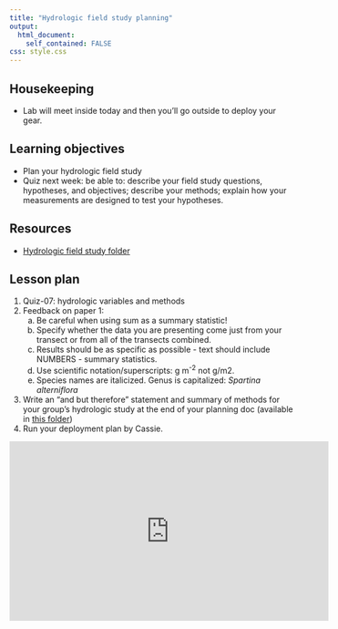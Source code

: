 ```yaml
---
title: "Hydrologic field study planning"
output: 
  html_document:
    self_contained: FALSE
css: style.css
---
```

## Housekeeping

* Lab will meet inside today and then you'll go outside to deploy your gear.

## Learning objectives

* Plan your hydrologic field study
* Quiz next week: be able to: describe your field study questions, hypotheses, and objectives; describe your methods; explain how your measurements are designed to test your hypotheses.

## Resources

* [Hydrologic field study folder](https://drive.google.com/drive/u/0/folders/1lAaWzYoXvyzf02Omr3Z3Fm1-GAfI7BnQ)

## Lesson plan

1. Quiz-07: hydrologic variables and methods
1. Feedback on paper 1: 
    a. Be careful when using sum as a summary statistic!
    b. Specify whether the data you are presenting come just from your transect or from all of the transects combined.
    c. Results should be as specific as possible - text should include NUMBERS - summary statistics.
    d. Use scientific notation/superscripts: g m^-2^ not g/m2.
    e. Species names are italicized. Genus is capitalized: *Spartina alterniflora*
1. Write an "and but therefore" statement and summary of methods for your group's hydrologic study at the end of your planning doc (available in [this folder](https://drive.google.com/drive/u/0/folders/1lAaWzYoXvyzf02Omr3Z3Fm1-GAfI7BnQ))
1. Run your deployment plan by Cassie.

<iframe width="560" height="315" src="https://www.youtube.com/embed/ERB7ITvabA4?si=A9N4HO_-SXSYPKhC" title="YouTube video player" frameborder="0" allow="accelerometer; autoplay; clipboard-write; encrypted-media; gyroscope; picture-in-picture; web-share" referrerpolicy="strict-origin-when-cross-origin" allowfullscreen></iframe>
